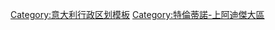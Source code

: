 {{Navbox
| title = {{flagicon|Trentino-Alto Adige/Südtirol}}[[意大利]][[特伦蒂诺-上阿迪杰大区]]省份
| name = Trentino-Alto Adige
| style = width:100%
| group1 = 
| list1=[[File:Map of region of Trentino-South Tyrol, Italy, with provinces-it.png|125px|right]]
[[特伦托省]]·[[博尔扎诺-博曾省]]
}}
<noinclude>
[[Category:意大利行政区划模板]]
[[Category:特倫蒂諾-上阿迪傑大區]]
</noinclude>